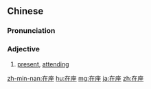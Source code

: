 ==Chinese==
{{zh-forms}}

===Pronunciation===
{{zh-pron
|m=zàizuò
|c=zoi6 zo6
|h=pfs=chhai-chhô
|mn=qz:chǎi-chǒ/tw,xm,zz:chāi-chō
|cat=a
}}

===Adjective===
{{zh-adj}}
# [[present]], [[attending]]

[[zh-min-nan:在座]]
[[hu:在座]]
[[mg:在座]]
[[ja:在座]]
[[zh:在座]]